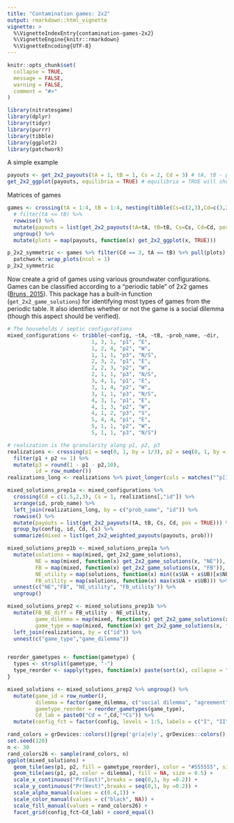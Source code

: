 ```yaml
---
title: "Contamination games: 2x2"
output: rmarkdown::html_vignette
vignette: >
  %\VignetteIndexEntry{contamination-games-2x2}
  %\VignetteEngine{knitr::rmarkdown}
  %\VignetteEncoding{UTF-8}
---
```


```r
knitr::opts_chunk$set(
  collapse = TRUE,
  message = FALSE,
  warning = FALSE,
  comment = "#>"
)
```

```r
library(nitratesgame)
library(dplyr)
library(tidyr)
library(purrr)
library(tibble)
library(ggplot2)
library(patchwork)
```

A simple example

```r
payouts <- get_2x2_payouts(tA = 1, tB = 1, Cs = 2, Cd = 3) # tA, tB - player types. Cs - cost to upgrade septic. Cd - cost of domestic well contamination
get_2x2_ggplot(payouts, equilibria = TRUE) # equilibria = TRUE will show the Nash Equilibrium (red outline) and Social Optimum (blue fill)
```

Matrices of games

```r
games <- crossing(tA = 1:4, tB = 1:4, nesting(tibble(Cs=c(2,3),Cd=c(3,2)))) %>%
  # filter(tA <= tB) %>%
  rowwise() %>%
  mutate(payouts = list(get_2x2_payouts(tA=tA, tB=tB, Cs=Cs, Cd=Cd, pos = TRUE))) %>%
  ungroup() %>%
  mutate(plots = map(payouts, function(x) get_2x2_ggplot(x, TRUE)))

p_2x2_symmetric <- games %>% filter(Cd == 3, tA == tB) %>% pull(plots) %>%
  patchwork::wrap_plots(ncol = 1)
p_2x2_symmetric
```

Now create a grid of games using various groundwater configurations. Games can be classified according to a "periodic table" of 2x2 games ([Bruns, 2015](https://www.mdpi.com/2073-4336/6/4/495)). This package has a built-in function (`get_2x2_game_solutions`) for identifying most types of games from the periodic table. It also identifies whether or not the game is a social dilemma (though this aspect should be verified).

```r
# The households / septic configurations
mixed_configurations <- tribble(~config, ~tA, ~tB, ~prob_name, ~dir,
                           1, 3, 1, "p1", "E",
                           1, 2, 4, "p2", "W",
                           1, 1, 1, "p3", "N/S",
                           2, 3, 2, "p1", "E",
                           2, 2, 3, "p2", "W",
                           2, 1, 1, "p3", "N/S",
                           3, 4, 1, "p1", "E",
                           3, 1, 4, "p2", "W",
                           3, 1, 1, "p3", "N/S",
                           4, 3, 1, "p1", "E",
                           4, 1, 3, "p2", "W",
                           4, 1, 2, "p3", "S",
                           5, 4, 4, "p1", "E",
                           5, 1, 1, "p2", "W",
                           5, 1, 1, "p3", "N/S")

# realization is the granularity along p1, p2, p3
realizations <- crossing(p1 = seq(0, 1, by = 1/3), p2 = seq(0, 1, by = 1/3)) %>% 
  filter(p1 + p2 <= 1) %>%
  mutate(p3 = round(1 - p1 - p2,10),
         id = row_number())
realizations_long <- realizations %>% pivot_longer(cols = matches("^p[1-4]$"), names_to = "prob_name", values_to = "prob")

mixed_solutions_prep1a <- mixed_configurations %>% 
  crossing(Cd = c(1.5,2,3), Cs = 1, realizations[,"id"]) %>%
  arrange(id, prob_name) %>%
  left_join(realizations_long, by = c("prob_name", "id")) %>%
  rowwise() %>%
  mutate(payouts = list(get_2x2_payouts(tA, tB, Cs, Cd, pos = TRUE))) %>%
  group_by(config, id, Cd, Cs) %>%
  summarize(mixed = list(get_2x2_weighted_payouts(payouts, prob)))

mixed_solutions_prep1b <- mixed_solutions_prep1a %>%
  mutate(solutions = map(mixed, get_2x2_game_solutions),
         NE = map(mixed, function(x) get_2x2_game_solutions(x, "NE")),
         FB = map(mixed, function(x) get_2x2_game_solutions(x, "FB")),
         NE_utility = map(solutions, function(x) min((x$UA + x$UB)[x$NE >= 0])),
         FB_utility = map(solutions, function(x) max(x$UA + x$UB))) %>%
  unnest(c("NE","FB", "NE_utility", "FB_utility")) %>%
  ungroup()

mixed_solutions_prep2 <- mixed_solutions_prep1b %>% 
  mutate(FB_NE_diff = FB_utility - NE_utility,
         game_dilemma = map(mixed, function(x) get_2x2_game_solutions(x, "dilemma")),
         game_type = map(mixed, function(x) get_2x2_game_solutions(x, "type"))) %>%
  left_join(realizations, by = c("id")) %>%
  unnest(c("game_type","game_dilemma"))


reorder_gametypes <- function(gametype) {
  types <- strsplit(gametype, "-")
  type_reorder <- sapply(types, function(x) paste(sort(x), collapse = "-"))
}

mixed_solutions <- mixed_solutions_prep2 %>% ungroup() %>%
  mutate(game_id = row_number(),
         dilemma = factor(game_dilemma, c("social dilemma", "agreement"), c("Social dilemma", "No dilemma")),
         gametype_reorder = reorder_gametypes(game_type),
         Cd_lab = paste0("Cd = ",Cd,"*Cs")) %>%
  mutate(config_fct = factor(config, levels = 1:5, labels = c("I", "II", "III", "IV", "V")))

rand_colors = grDevices::colors()[grep('gr(a|e)y', grDevices::colors(), invert = T)]
set.seed(120)
n <- 30
rand_colors26 <- sample(rand_colors, n)
ggplot(mixed_solutions) + 
  geom_tile(aes(p1, p2, fill = gametype_reorder), color = "#555555", size = 0.25) +
  geom_tile(aes(p1, p2, color = dilemma), fill = NA, size = 0.5) +
  scale_x_continuous("Pr(East)",breaks = seq(0,1, by =0.2)) +
  scale_y_continuous("Pr(West)",breaks = seq(0,1, by =0.2)) +
  scale_alpha_manual(values = c(0.4,1)) +
  scale_color_manual(values = c("black", NA)) +
  scale_fill_manual(values = rand_colors26) +
  facet_grid(config_fct~Cd_lab) + coord_equal()

```
